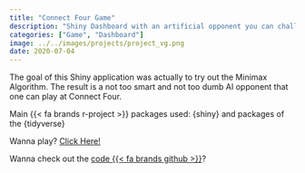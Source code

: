 ```yaml
---
title: "Connect Four Game"
description: "Shiny Dashboard with an artificial opponent you can challenge for the game of connect four"  
categories: ["Game", "Dashboard"]
image: ../../images/projects/project_vg.png
date: 2020-07-04
---
```


The goal of this Shiny application was actually to try out the Minimax Algorithm. The result is a not too smart and not too dumb AI opponent that one can play at Connect Four.

Main {{< fa brands r-project >}} packages used: {shiny} and packages of the {tidyverse}

Wanna play? [Click Here!](https://esommer.shinyapps.io/vier_gewinnt_pretty/)

Wanna check out the [code {{< fa brands github >}}](https://github.com/EmanuelSommer/vier_gewinnt_pretty)?